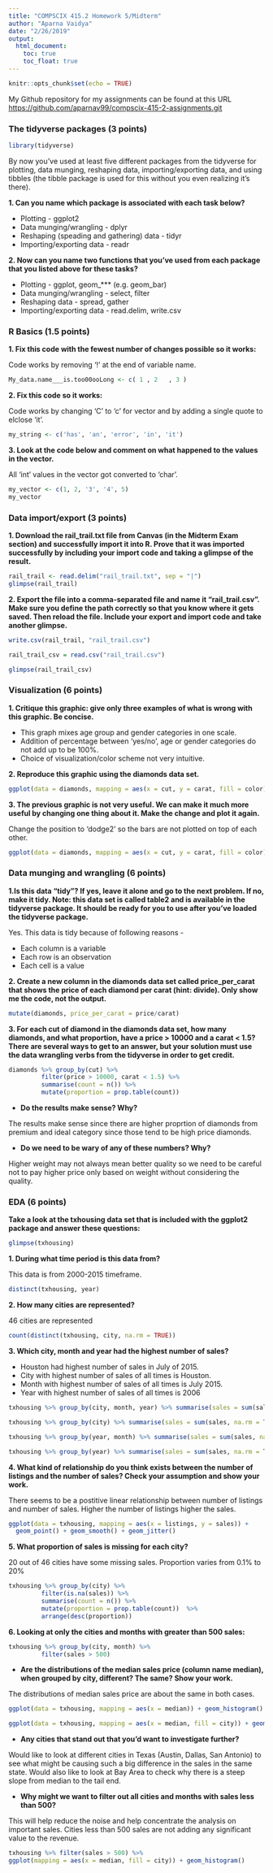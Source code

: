 ```yaml
---
title: "COMPSCIX 415.2 Homework 5/Midterm"
author: "Aparna Vaidya"
date: "2/26/2019"
output: 
  html_document:
    toc: true
    toc_float: true
---
```


```r
knitr::opts_chunk$set(echo = TRUE)
```

My Github repository for my assignments can be found at this URL <https://github.com/aparnav99/compscix-415-2-assignments.git>


### The tidyverse packages (3 points)
```r
library(tidyverse)
```

By now you’ve used at least five different packages from the tidyverse for plotting, data munging, reshaping data, importing/exporting data, and using tibbles (the tibble package is used for this without you even realizing it’s there).

__1. Can you name which package is associated with each task below?__

* Plotting - ggplot2
* Data munging/wrangling - dplyr
* Reshaping (speading and gathering) data - tidyr
* Importing/exporting data - readr

__2. Now can you name two functions that you’ve used from each package that you listed above for these tasks?__

* Plotting - ggplot, geom_*** (e.g. geom_bar)
* Data munging/wrangling - select, filter
* Reshaping data - spread, gather
* Importing/exporting data - read.delim, write.csv

### R Basics (1.5 points)

__1. Fix this code with the fewest number of changes possible so it works:__

Code works by removing '!' at the end of variable name.

```r
My_data.name___is.too00ooLong <- c( 1 , 2   , 3 )
```

__2. Fix this code so it works:__

Code works by changing 'C' to 'c' for vector and by adding a single quote to elclose 'it'.

```r
my_string <- c('has', 'an', 'error', 'in', 'it')
```

__3. Look at the code below and comment on what happened to the values in the vector.__

All 'int' values in the vector got converted to 'char'.

```r
my_vector <- c(1, 2, '3', '4', 5)
my_vector
```

### Data import/export (3 points)

__1. Download the rail_trail.txt file from Canvas (in the Midterm Exam section) and successfully import it into R. Prove that it was imported successfully by including your import code and taking a glimpse of the result.__

```r
rail_trail <- read.delim("rail_trail.txt", sep = "|")
glimpse(rail_trail)
```

__2. Export the file into a comma-separated file and name it “rail_trail.csv”. Make sure you define the path correctly so that you know where it gets saved. Then reload the file. Include your export and import code and take another glimpse.__

```r
write.csv(rail_trail, "rail_trail.csv")

rail_trail_csv = read.csv("rail_trail.csv")

glimpse(rail_trail_csv)
```

### Visualization (6 points)

__1. Critique this graphic: give only three examples of what is wrong with this graphic. Be concise.__

* This graph mixes age group and gender categories in one scale.
* Addition of percentage between 'yes/no', age or gender categories do not add up to be 100%.
* Choice of visualization/color scheme not very intuitive.

__2. Reproduce this graphic using the diamonds data set.__

```r

ggplot(data = diamonds, mapping = aes(x = cut, y = carat, fill = color)) + geom_boxplot(position = "identity") + coord_flip() + labs(x = "CUT OF DIAMOND", y = "CARAT OF DIAMOND")
```

__3. The previous graphic is not very useful. We can make it much more useful by changing one thing about it. Make the change and plot it again.__

Change the position to 'dodge2' so the bars are not plotted on top of each other.

```r

ggplot(data = diamonds, mapping = aes(x = cut, y = carat, fill = color)) + geom_boxplot(position = "dodge2") + coord_flip() + labs(x = "CUT OF DIAMOND", y = "CARAT OF DIAMOND")

```

### Data munging and wrangling (6 points)

__1.Is this data “tidy”? If yes, leave it alone and go to the next problem. If no, make it tidy. Note: this data set is called table2 and is available in the tidyverse package. It should be ready for you to use after you’ve loaded the tidyverse package.__

Yes. This data is tidy because of following reasons - 

* Each column is a variable
* Each row is an observation
* Each cell is a value

__2. Create a new column in the diamonds data set called price_per_carat that shows the price of each diamond per carat (hint: divide). Only show me the code, not the output.__

```r
mutate(diamonds, price_per_carat = price/carat)
```

__3. For each cut of diamond in the diamonds data set, how many diamonds, and what proportion, have a price > 10000 and a carat < 1.5? There are several ways to get to an answer, but your solution must use the data wrangling verbs from the tidyverse in order to get credit.__

```r
diamonds %>% group_by(cut) %>% 
         filter(price > 10000, carat < 1.5) %>% 
         summarise(count = n()) %>%
         mutate(proportion = prop.table(count))         
```

* __Do the results make sense? Why?__

The results make sense since there are higher proprtion of diamonds from premium and ideal category since those tend to be high price diamonds.

* __Do we need to be wary of any of these numbers? Why?__

Higher weight may not always mean better quality so we need to be careful not to pay higher price only based on weight without considering the quality.

### EDA (6 points)

__Take a look at the txhousing data set that is included with the ggplot2 package and answer these questions:__

```r
glimpse(txhousing)
```

__1. During what time period is this data from?__

This data is from 2000-2015 timeframe.

```r
distinct(txhousing, year)
```

__2. How many cities are represented?__

46 cities are represented

```r
count(distinct(txhousing, city, na.rm = TRUE))
```

__3. Which city, month and year had the highest number of sales?__

* Houston had highest number of sales in July of 2015.
* City with highest number of sales of all times is Houston.
* Month with highest number of sales of all times is July 2015.
* Year with highest number of sales of all times is 2006


```r
txhousing %>% group_by(city, month, year) %>% summarise(sales = sum(sales)) %>% arrange(desc(sales)) 

txhousing %>% group_by(city) %>% summarise(sales = sum(sales, na.rm = TRUE)) %>% arrange(desc(sales))

txhousing %>% group_by(year, month) %>% summarise(sales = sum(sales, na.rm = TRUE)) %>% arrange(desc(sales))

txhousing %>% group_by(year) %>% summarise(sales = sum(sales, na.rm = TRUE)) %>% arrange(desc(sales))

```

__4. What kind of relationship do you think exists between the number of listings and the number of sales? Check your assumption and show your work.__

There seems to be a postitive linear relationship between number of listings and number of sales. Higher the number of listings higher the sales.

```r
ggplot(data = txhousing, mapping = aes(x = listings, y = sales)) +
  geom_point() + geom_smooth() + geom_jitter()
```

__5. What proportion of sales is missing for each city?__

20 out of 46 cities have some missing sales. Proportion varies from 0.1% to 20%

```r
txhousing %>% group_by(city) %>% 
         filter(is.na(sales)) %>% 
         summarise(count = n()) %>%
         mutate(proportion = prop.table(count))  %>%
         arrange(desc(proportion))
```

__6. Looking at only the cities and months with greater than 500 sales:__

```r
txhousing %>% group_by(city, month) %>% 
         filter(sales > 500)
```

* __Are the distributions of the median sales price (column name median), when grouped by city, different? The same? Show your work.__

The distributions of median sales price are about the same in both cases.

```r
ggplot(data = txhousing, mapping = aes(x = median)) + geom_histogram()
```

```r
ggplot(data = txhousing, mapping = aes(x = median, fill = city)) + geom_histogram()

```

* __Any cities that stand out that you’d want to investigate further?__

Would like to look at different cities in Texas (Austin, Dallas, San Antonio) to see what might be causing such a big difference in the sales in the same state. Would also like to look at Bay Area to check why there is a steep slope from median to the tail end.


* __Why might we want to filter out all cities and months with sales less than 500?__

This will help reduce the noise and help concentrate the analysis on important sales. Cities less than 500 sales are not adding any significant value to the revenue.

```r
txhousing %>% filter(sales > 500) %>%
ggplot(mapping = aes(x = median, fill = city)) + geom_histogram()

```
